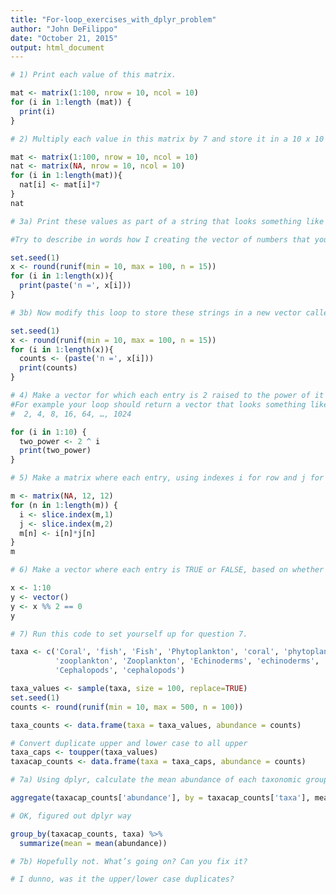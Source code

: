 ```yaml
---
title: "For-loop_exercises_with_dplyr_problem"
author: "John DeFilippo"
date: "October 21, 2015"
output: html_document
---
```


```r
# 1) Print each value of this matrix.

mat <- matrix(1:100, nrow = 10, ncol = 10)
for (i in 1:length (mat)) {
  print(i)
}
```

```r
# 2) Multiply each value in this matrix by 7 and store it in a 10 x 10 matrix

mat <- matrix(1:100, nrow = 10, ncol = 10)
nat <- matrix(NA, nrow = 10, ncol = 10)
for (i in 1:length(mat)){
  nat[i] <- mat[i]*7
}
nat
```

```r
# 3a) Print these values as part of a string that looks something like 'n = 16'.

#Try to describe in words how I creating the vector of numbers that you are going to use.

set.seed(1)
x <- round(runif(min = 10, max = 100, n = 15))
for (i in 1:length(x)){
  print(paste('n =', x[i]))
}
```

```r
# 3b) Now modify this loop to store these strings in a new vector called counts.

set.seed(1)
x <- round(runif(min = 10, max = 100, n = 15))
for (i in 1:length(x)){
  counts <- (paste('n =', x[i]))
  print(counts)
}
```

```r
# 4) Make a vector for which each entry is 2 raised to the power of it’s index (ex: the 3rd item in the vector is equal to 2^3).
#For example your loop should return a vector that looks something like this:
#  2, 4, 8, 16, 64, …, 1024

for (i in 1:10) {
  two_power <- 2 ^ i
  print(two_power)
}
```

```r
# 5) Make a matrix where each entry, using indexes i for row and j for column, is equivalent to i*j. Your final output should look like:

m <- matrix(NA, 12, 12)
for (n in 1:length(m)) {
  i <- slice.index(m,1)
  j <- slice.index(m,2)
  m[n] <- i[n]*j[n]
}
m
```

```r
# 6) Make a vector where each entry is TRUE or FALSE, based on whether it’s index is even or odd.

x <- 1:10
y <- vector()
y <- x %% 2 == 0
y
```

```r
# 7) Run this code to set yourself up for question 7.

taxa <- c('Coral', 'fish', 'Fish', 'Phytoplankton', 'coral', 'phytoplankton', 
          'zooplankton', 'Zooplankton', 'Echinoderms', 'echinoderms', 
          'Cephalopods', 'cephalopods')

taxa_values <- sample(taxa, size = 100, replace=TRUE)
set.seed(1)
counts <- round(runif(min = 10, max = 500, n = 100))

taxa_counts <- data.frame(taxa = taxa_values, abundance = counts)

# Convert duplicate upper and lower case to all upper
taxa_caps <- toupper(taxa_values)
taxacap_counts <- data.frame(taxa = taxa_caps, abundance = counts)
```

```r
# 7a) Using dplyr, calculate the mean abundance of each taxonomic group, what do you notice about the output? Is it what you would expect?

aggregate(taxacap_counts['abundance'], by = taxacap_counts['taxa'], mean)

# OK, figured out dplyr way

group_by(taxacap_counts, taxa) %>%
  summarize(mean = mean(abundance))

```

```r
# 7b) Hopefully not. What’s going on? Can you fix it?

# I dunno, was it the upper/lower case duplicates?
```





